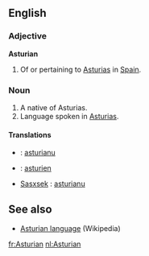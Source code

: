 ==English==
===Adjective===
'''Asturian'''
#Of or pertaining to [[Asturias]] in [[Spain]].

===Noun===

#A native of Asturias.
#Language spoken in [[Asturias]].

==== Translations ====

* {{ast}} : [[asturianu]]
* {{fr}} : [[asturien]]
* [[Sasxsek]] : [[asturianu]]

== See also ==
{{Interwiktionary|code=ast}}
* [[w:Asturian language|Asturian language]] (Wikipedia)

[[fr:Asturian]]
[[nl:Asturian]]